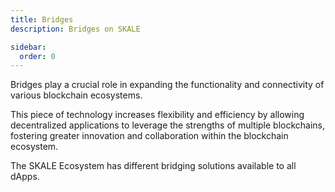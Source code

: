 ```yaml
---
title: Bridges
description: Bridges on SKALE

sidebar:
  order: 0
---
```



Bridges play a crucial role in expanding the functionality and connectivity of various blockchain ecosystems. 

This piece of technology increases flexibility and efficiency by allowing decentralized applications to leverage the strengths of multiple blockchains, fostering greater innovation and collaboration within the blockchain ecosystem.

The SKALE Ecosystem has different bridging solutions available to all dApps.

<CardGrid>
	<LinkCard
		title="SKALE IMA"
		href="/builders/tools/bridges/skale-native-bridge"
		description="SKALE Native Bridge"
	/>	
	<LinkCard
		title="Meson Finance"
		href="/builders/tools/bridges/meson-fi"
		description="Bridge connecting SKALE to over 35 different chains"
	/>
	<LinkCard
		title="LayerZero"
		href="/builders/tools/bridges/layer-zero"
		description="Cross-Chain messaging protocol"
	/>
</CardGrid>
